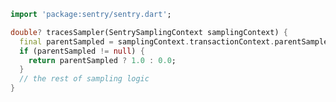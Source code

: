 ```dart
import 'package:sentry/sentry.dart';

double? tracesSampler(SentrySamplingContext samplingContext) {
  final parentSampled = samplingContext.transactionContext.parentSampled;
  if (parentSampled != null) {
    return parentSampled ? 1.0 : 0.0;
  }
  // the rest of sampling logic
}
```
